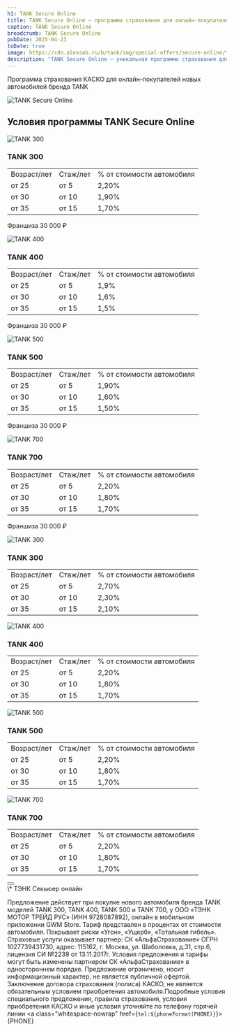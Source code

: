 ```yaml
---
h1: TANK Secure Online
title: TANK Secure Online — программа страхования для онлайн-покупателей автомобилей
caption: TANK Secure Online
breadcrumb: TANK Secure Online
pubDate: 2025-04-23
toDate: true
image: https://cdn.alexsab.ru/b/tank/img/special-offers/secure-online/thumb.webp
description: "TANK Secure Online — уникальная программа страхования для тех, кто приобретает автомобили онлайн! Оформите полный пакет страховых услуг прямо на нашем сайте."
---
```



Программа страхования КАСКО для онлайн-покупателей новых автомобилей бренда TANK

<picture>
	<source media="(min-width: 768px)" srcset="https://cdn.alexsab.ru/b/tank/img/special-offers/secure-online/1.webp" />
	<img src="https://cdn.alexsab.ru/b/tank/img/special-offers/secure-online/thumb.webp" class="mb-10 lg:mb-20 w-full" alt="TANK Secure Online" />
</picture>

## Условия программы TANK Secure Online

<div x-data="{
  tabs: [
    {id: 'tabOne', name: 'С франшизой'},
    {id: 'tabTwo', name: 'Без франшизы'},
  ], 
  tabActive: 'tabOne',
}">
  <div class="grid grid-cols-2 gap-4 mb-8 text-center">
    <template x-for="tab in tabs">
      <div 
        class="cursor-pointer transition-bg duration-300 rounded-xl"
        x-bind:class="{'bg-gray-100': tabActive === tab.id}"
        x-on:click="tabActive = tab.id"
      >
        <h4 x-text="tab.name" class="p-4"></h4>
      </div>
    </template>
  </div>

  <div x-show="tabActive === 'tabOne'" class="grid grid-cols-1 gap-4 md:grid-cols-4">
    <div>
      <p><img src="https://cdn.alexsab.ru/b/tank/img/special-offers/secure-online/tank-300.webp" alt="TANK 300" /></p>
      <h3>TANK 300</h3>
      <table>
        <tbody>
          <tr class="bg-gray-100">
            <td>Возраст/лет</td>
            <td>Стаж/лет</td>
            <td>% от стоимости автомобиля</td>
          </tr>
          <tr>
            <td>от 25</td>
            <td>от 5</td>
            <td>2,20%</td>
          </tr>
          <tr>
            <td>от 30</td>
            <td>от 10</td>
            <td>1,90%</td>
          </tr>
          <tr>
            <td>от 35</td>
            <td>от 15</td>
            <td>1,70%</td>
          </tr>
        </tbody>
      </table>
      <p class="mt-4">Франшиза 30 000 ₽</p>
    </div>
    <div>
      <p><img src="https://cdn.alexsab.ru/b/tank/img/special-offers/secure-online/tank-400.webp" alt="TANK 400" /></p>
      <h3>TANK 400</h3>
      <table>
        <tbody>
        <tr class="bg-gray-100">
        <td>Возраст/лет</td>
        <td>Стаж/лет</td>
        <td>% от стоимости автомобиля</td>
        </tr>
        <tr>
        <td>от 25</td>
        <td>от 5</td>
        <td>1,9%</td>
        </tr>
        <tr>
        <td>от 30</td>
        <td>от 10</td>
        <td>1,6%</td>
        </tr>
        <tr>
        <td>от 35</td>
        <td>от 15</td>
        <td>1,5%</td>
        </tr>
        </tbody>
      </table>
      <p class="mt-4">Франшиза 30 000 ₽</p>
    </div>
    <div>
      <p><img src="https://cdn.alexsab.ru/b/tank/img/special-offers/secure-online/tank-500.webp" alt="TANK 500" /></p>
      <h3>TANK 500</h3>
      <table>
      <tbody>
      <tr class="bg-gray-100">
      <td>Возраст/лет</td>
      <td>Стаж/лет</td>
      <td>% от стоимости автомобиля</td>
      </tr>
      <tr>
      <td>от 25</td>
      <td>от 5</td>
      <td>1,90%</td>
      </tr>
      <tr>
      <td>от 30</td>
      <td>от 10</td>
      <td>1,60%</td>
      </tr>
      <tr>
      <td>от 35</td>
      <td>от 15</td>
      <td>1,50%</td>
      </tr>
      </tbody>
      </table>
      <p class="mt-4">Франшиза 30 000 ₽</p>
    </div>
    <div>
      <p><img src="https://cdn.alexsab.ru/b/tank/img/special-offers/secure-online/tank-700.webp" alt="TANK 700" /></p>
      <h3>TANK 700</h3>
      <table>
      <tbody>
      <tr class="bg-gray-100">
      <td>Возраст/лет</td>
      <td>Стаж/лет</td>
      <td>% от стоимости автомобиля</td>
      </tr>
      <tr>
      <td>от 25</td>
      <td>от 5</td>
      <td>2,20%</td>
      </tr>
      <tr>
      <td>от 30</td>
      <td>от 10</td>
      <td>1,80%</td>
      </tr>
      <tr>
      <td>от 35</td>
      <td>от 15</td>
      <td>1,70%</td>
      </tr>
      </tbody>
      </table>
      <p class="mt-4">Франшиза 30 000 ₽</p>
    </div>
  </div>

  <div x-show="tabActive === 'tabTwo'" class="grid grid-cols-1 gap-4 md:grid-cols-4">
    <div>
      <p><img src="https://cdn.alexsab.ru/b/tank/img/special-offers/secure-online/tank-300.webp" alt="TANK 300" /></p>
      <h3>TANK 300</h3>
      <table>
      <tbody>
      <tr class="bg-gray-100">
      <td>Возраст/лет</td>
      <td>Стаж/лет</td>
      <td>% от стоимости автомобиля</td>
      </tr>
      <tr>
      <td>от 25</td>
      <td>от 5</td>
      <td>2,70%</td>
      </tr>
      <tr>
      <td>от 30</td>
      <td>от 10</td>
      <td>2,30%</td>
      </tr>
      <tr>
      <td>от 35</td>
      <td>от 15</td>
      <td>2,10%</td>
      </tr>
      </tbody>
      </table>
    </div>
    <div>
      <p><img src="https://cdn.alexsab.ru/b/tank/img/special-offers/secure-online/tank-400.webp" alt="TANK 400" /></p>
      <h3>TANK 400</h3>
      <table>
      <tbody>
      <tr class="bg-gray-100">
      <td>Возраст/лет</td>
      <td>Стаж/лет</td>
      <td>% от стоимости автомобиля</td>
      </tr>
      <tr>
      <td>от 25</td>
      <td>от 5</td>
      <td>2,20%</td>
      </tr>
      <tr>
      <td>от 30</td>
      <td>от 10</td>
      <td>1,80%</td>
      </tr>
      <tr>
      <td>от 35</td>
      <td>от 15</td>
      <td>1,70%</td>
      </tr>
      </tbody>
      </table>
    </div>
    <div>
      <p><img src="https://cdn.alexsab.ru/b/tank/img/special-offers/secure-online/tank-500.webp" alt="TANK 500" /></p>
      <h3>TANK 500</h3>
      <table>
      <tbody>
      <tr class="bg-gray-100">
      <td>Возраст/лет</td>
      <td>Стаж/лет</td>
      <td>% от стоимости автомобиля</td>
      </tr>
      <tr>
      <td>от 25</td>
      <td>от 5</td>
      <td>2,20%</td>
      </tr>
      <tr>
      <td>от 30</td>
      <td>от 10</td>
      <td>1,80%</td>
      </tr>
      <tr>
      <td>от 35</td>
      <td>от 15</td>
      <td>1,70%</td>
      </tr>
      </tbody>
      </table>
    </div>
    <div>
      <p><img src="https://cdn.alexsab.ru/b/tank/img/special-offers/secure-online/tank-700.webp" alt="TANK 700" /></p>
      <h3>TANK 700</h3>
      <table>
      <tbody>
      <tr class="bg-gray-100">
      <td>Возраст/лет</td>
      <td>Стаж/лет</td>
      <td>% от стоимости автомобиля</td>
      </tr>
      <tr>
      <td>от 25</td>
      <td>от 5</td>
      <td>2,20%</td>
      </tr>
      <tr>
      <td>от 30</td>
      <td>от 10</td>
      <td>1,80%</td>
      </tr>
      <tr>
      <td>от 35</td>
      <td>от 15</td>
      <td>1,70%</td>
      </tr>
      </tbody>
      </table>
    </div>
  </div>
</div>

<div class="text-center my-8 md:my-20">
  <Button 
    classes="popup-link inline-block !px-4 xl:!px-8 !py-2 xl:!py-3 !text-white !no-underline" 
    url="#common-modal" 
    title="Запросить предложение"
    dataTitle="Запросить предложение"
    dataFormName="TANK Secure Online"
  />
</div>

<div class="text-gray-500 mt-12 font-light">
  \* ТЭНК Секьюер онлайн

  Предложение действует при покупке нового автомобиля бренда TANK моделей TANK 300, TANK 400, TANK 500 и TANK 700, у ООО «ТЭНК МОТОР ТРЕЙД РУС» (ИНН 9728087892), онлайн в мобильном приложении GWM Store. Тариф представлен в процентах от стоимости автомобиля. Покрывает риски «Угон», «Ущерб», «Тотальная гибель». Страховые услуги оказывает партнер: СК «АльфаСтрахование» ОГРН 1027739431730, адрес: 115162, г. Москва, ул. Шаболовка, д.31, стр.6, лицензия СИ №2239 от 13.11.2017г. Условия предложения и тарифы могут быть изменены партнером СК «АльфаСтрахование» в одностороннем порядке. Предложение ограничено, носит информационный характер, не является публичной офертой. Заключение договора страхования (полиса) КАСКО, не является обязательным условием приобретения автомобиля.Подробные условия специального предложения, правила страхования, условия приобретения КАСКО и иные условия уточняйте по телефону горячей линии <a class="whitespace-nowrap" href={`tel:${phoneFormat(PHONE)}`}>{PHONE}</a>
</div>


